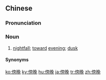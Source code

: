 ==Chinese==
{{zh-forms}}

===Pronunciation===
{{zh-pron
|m=傍wǎn
|c=bong6 maan5,pong4 maan5
|mn=pōng-boán
|ma=Zh-bàngwan.ogg
|cat=n
}}

===Noun===
{{zh-noun}}

# [[nightfall]]; [[toward]] [[evening]]; [[dusk]]

====Synonyms====
{{zh-dial}}

{{zh-cat|Elementary|Time}}

[[ko:傍晚]]
[[ky:傍晚]]
[[hu:傍晚]]
[[ja:傍晚]]
[[tr:傍晚]]
[[zh:傍晚]]